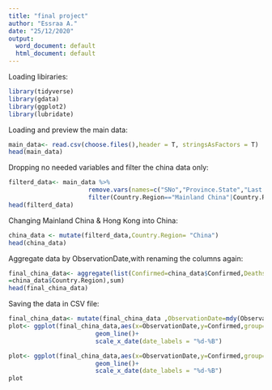 ---
title: "final project"
author: "Essraa A."
date: "25/12/2020"
output:
  word_document: default
  html_document: default
---


Loading libiraries:

```{r , echo=TRUE}
library(tidyverse)
library(gdata)
library(ggplot2)
library(lubridate)

```

Loading and preview the main data:

```{r covid_19_data , echo=TRUE}
main_data<- read.csv(choose.files(),header = T, stringsAsFactors = T)
head(main_data)

```

Dropping no needed variables and filter the china data only:

```{r , echo=TRUE}
filterd_data<- main_data %>% 
                      remove.vars(names=c("SNo","Province.State","Last.Update"),info=T) %>% 
                      filter(Country.Region=="Mainland China"|Country.Region=="Hong Kong")
head(filterd_data)

```

Changing Mainland China & Hong Kong into China:

```{r , echo=TRUE}
china_data <- mutate(filterd_data,Country.Region= "China")
head(china_data)

```

Aggregate data by ObservationDate,with renaming the columns again:

```{r , echo=TRUE}
final_china_data<- aggregate(list(Confirmed=china_data$Confirmed,Deaths=china_data$Deaths,Recovered=china_data$Recovered),by= list(ObservationDate=china_data$ObservationDate,Country.Region
=china_data$Country.Region),sum)
head(final_china_data)

```

Saving the data in CSV file:

```{r , echo=TRUE}
final_china_data<- mutate(final_china_data ,ObservationDate=mdy(ObservationDate))
plot<- ggplot(final_china_data,aes(x=ObservationDate,y=Confirmed,group=1))+
                        geom_line()+ 
                        scale_x_date(date_labels = "%d-%B")                    

```


```{r , echo=TRUE}
plot<- ggplot(final_china_data,aes(x=ObservationDate,y=Confirmed,group=1))+
                        geom_line()+ 
                        scale_x_date(date_labels = "%d-%B")                    
plot

```









